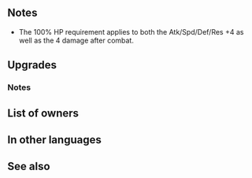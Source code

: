 {{Weapon Infobox
|tagid=SID_宝剣ソフィア
|weaponType=Sword
|might=16
|range=1
|effect=Grants Def+3. At start of combat, if unit's HP = 100%, grants Atk/Spd/Def/Res+4, but after combat, if unit attacked, deals 4 damage to unit.
|cost=400
|exclusive=1
|statModifiers=0,16,0,3,0
|required=Silver Sword
|userVersion1=Weapon
|userVersion2=Upgrade Gleam
|refinePaths=default
|refineSP=400
|refineMedals=500
|refineDews=200
|upgradedEffect=Grants Def+3. Grants Atk/Spd/Def/Res+4 during combat. After combat, if unit attacked, deals 4 damage to unit.
|effectSkill1=At start of combat, if unit's or foe's HP < 100%, grants Atk/Spd/Def/Res+4 to unit during combat, and if unit deals damage to foe during combat, restores 7 HP to unit. (Triggers even if 0 damage is dealt.)"
|iconSkill1=Beloved Zofia W.png
|tagidExtraSkill1=回
|properties=random_owner
}}
==Notes==
* The 100% HP requirement applies to both the Atk/Spd/Def/Res +4 as well as the 4 damage after combat.
{{Temporary buffs}}
{{IfUnitAttacked}}
{{DamageToUnit}}
==Upgrades==
{{Weapon Upgrade List}}
===Notes===
{{Foe's HP not full}}
{{CombatHPRecovery}}
==List of owners==
{{Skill Hero List}}
==In other languages==
{{OtherLanguages
|japanese=宝剣ソフィア
|german=Zofias Glanz
|spanishEU=Honor de Zofia
|spanishLA=Honor de Zofia
|french=Joyau de Zofia
|italian=Tesoro di Zofia
|chineseTW=寶劍索菲亞
|portuguese=Honra de Zofia
}}
==See also==
{{See also skills|cond=(Description LIKE '%grant%+%during combat%if unit attacked%deal%damage%unit%' OR Description LIKE '%unit deals damage to foe during combat, restores%HP to unit%') AND Exclusive='1'}}
{{Weapons Navbox}}